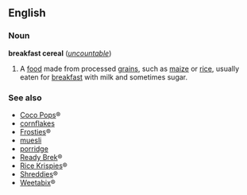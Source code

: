 ==English==
===Noun===
'''breakfast cereal''' (''[[uncountable]]'')

#A [[food]] made from processed [[grain]]s, such as [[maize]] or [[rice]], usually eaten for [[breakfast]] with milk and sometimes sugar.

===See also===
*[[Coco Pops]]&reg;
*[[cornflakes]]
*[[Frosties]]&reg;
*[[muesli]]
*[[porridge]]
*[[Ready Brek]]&reg;
*[[Rice Krispies]]&reg;
*[[Shreddies]]&reg;
*[[Weetabix]]&reg;
